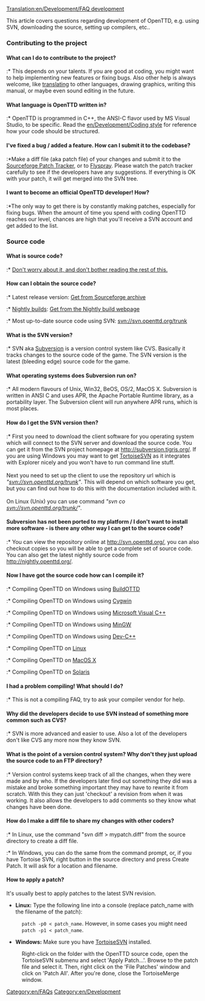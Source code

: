 [[Translation:en/Development/FAQ development]]


This article covers questions regarding development of OpenTTD, e.g. using SVN, downloading the source, setting up compilers, etc..

===Contributing to the project===
====What can I do to contribute to the project?====
:* This depends on your talents. If you are good at coding, you might want to help implementing new features or fixing bugs. Also other help is always welcome, like [[en/Archive/Community/Internationalization|translating]] to other languages, drawing graphics, writing this manual, or maybe even sound editing in the future.

====What language is OpenTTD written in?====
:* OpenTTD is programmed in C++, the ANSI-C flavor used by MS Visual Studio, to be specific. Read the [[en/Development/Coding style]] for reference how your code should be structured.

====I've fixed a bug / added a feature. How can I submit it to the codebase?====
:*Make a diff file (aka patch file) of your changes and submit it to the [http://sourceforge.net/tracker/?group_id=103924&atid=636367 Sourceforge Patch Tracker], or to [http://bugs.openttd.org Flyspray]. Please watch the patch tracker carefully to see if the developers have any suggestions. If everything is OK with your patch, it will get merged into the SVN tree.
====I want to become an official OpenTTD developer! How?====
:*The only way to get there is by constantly making patches, especially for fixing bugs. When the amount of time you spend with coding OpenTTD reaches our level, chances are high that you'll receive a SVN account and get added to the list.

===Source code===
====What is source code?====
:* [http://www.google.com/search?q=C%2B%2B+tutorial Don't worry about it, and don't bother reading the rest of this.]

====How can I obtain the source code?====
:* Latest release version:  [http://sourceforge.net/project/showfiles.php?group_id=103924&package_id=111717  Get from Sourceforge archive]
:* [[en/Archive/Community/Nightly build|Nightly builds]]: [http://nightly.openttd.org/ Get from the Nightly build webpage]
:* Most up-to-date source code using SVN: svn://svn.openttd.org/trunk

====What is the SVN version?====
:* SVN aka [https://www.wikipedia.org/wiki/Subversion_%28software%29 Subversion] is a version control system like CVS. Basically it tracks changes to the source code of the game. The SVN version is the latest (bleeding edge) source code for the game.

====What operating systems does Subversion run on?====
:* All modern flavours of Unix, Win32, BeOS, OS/2, MacOS X. Subversion is written in ANSI C and uses APR, the Apache Portable Runtime library, as a portability layer. The Subversion client will run anywhere APR runs, which is most places.

====How do I get the SVN version then?====
:* First you need to download the client software for you operating system which will connect to the SVN server and download the source code. You can get it from the SVN project homepage at http://subversion.tigris.org/. If you are using Windows you may want to get [http://tortoisesvn.tigris.org/ TortoiseSVN] as it integrates with Explorer nicely and you won't have to run command line stuff.<br><br>Next you need to set up the client to use the repository url which is ''"svn://svn.openttd.org/trunk"''. This will depend on which software you get, but you can find out how to do this with the documentation included with it.<br><br>On Linux (Unix) you can use command ''"svn co svn://svn.openttd.org/trunk/"''.




====Subversion has not been ported to my platform / I don't want to install more software - is there any other way I can get to the source code?====
:* You can view the repository online at http://svn.openttd.org/, you can also checkout copies so you will be able to get a complete set of source code. You can also get the latest nightly source code from http://nightly.openttd.org/.

====Now I have got the source code how can I compile it?====
:* Compiling OpenTTD on Windows using [[en/Archive/Community/BuildOTTD|BuildOTTD]]
:* Compiling OpenTTD on Windows using [[en/Cygwin|Cygwin]]
:* Compiling OpenTTD on Windows using [http://wiki.openttd.org/index.php/Category:Microsoft_Visual_C%2B%2B Microsoft Visual C++]
:* Compiling OpenTTD on Windows using [[en/Archive/Compilation and Ports/Compiling on Windows using MinGW|MinGW]]
:* Compiling OpenTTD on Windows using [[en/Compiling on DevCPlusPlus|Dev-C++]]
:* Compiling OpenTTD on [[en/Archive/Compilation and Ports/Compiling on GNU∕Linux and 🟉BSD|Linux]]
:* Compiling OpenTTD on [[en/Archive/Compilation and Ports/Compiling on Mac OS X|MacOS X]]
:* Compiling OpenTTD on [[en/Archive/Compilation and Ports/Compiling on Solaris|Solaris]]

====I had a problem compiling! What should I do?====
:* This is not a compiling FAQ, try to ask your compiler vendor for help.
====Why did the developers decide to use SVN instead of something more common such as CVS?====
:* SVN is more advanced and easier to use. Also a lot of the developers don't like CVS any more now they know SVN.
====What is the point of a version control system? Why don't they just upload the source code to an FTP directory?====
:* Version control systems keep track of all the changes, when they were made and by who. If the developers later find out something they did was a mistake and broke something important they may have to rewrite it from scratch. With this they can just 'checkout' a revision from when it was working. It also allows the developers to add comments so they know what changes have been done.
====How do I make a diff file to share my changes with other coders?====
:* In Linux, use the command "svn diff > mypatch.diff" from the source directory to create a diff file.
:* In Windows, you can do the same from the command prompt, or, if you have Tortoise SVN, right button in the source directory and press Create Patch. It will ask for a location and filename.

====How to apply a patch?====
It's usually best to apply patches to the latest SVN revision.

*'''Linux:''' Type the following line into a console (replace patch_name with the filename of the patch):
:<code>patch -p0 < patch_name</code>. However, in some cases you might need <code>patch -p1 < patch_name</code>.
 
*'''Windows:''' Make sure you have [http://tortoisesvn.tigris.org TortoiseSVN] installed.
:Right-click on the folder with the OpenTTD source code, open the TortoiseSVN submenu and select 'Apply Patch...'. Browse to the patch file and select it. Then, right click on the 'File Patches' window and click on 'Patch All'. After you're done, close the TortoiseMerge window.

[[Category:en/FAQs]]
[[Category:en/Development]]